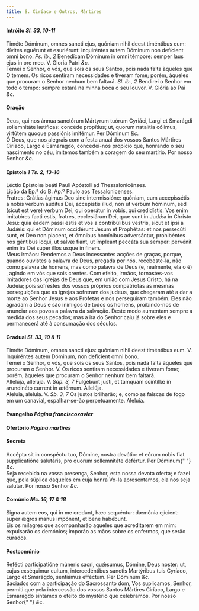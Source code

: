 ```yaml
---
title: S. Ciríaco e Outros, Mártires
---
```


<h4 class="text-center">
  Intróito <em>Sl. 33, 10-11</em>
</h4>
<div class="container-fluid">
  <div class="row">
    <div class="col-6 dropcaps text-justify">
      Timéte Dóminum, omnes sancti ejus, quóniam nihil deest timéntibus eum:
      dívites eguérunt et esuriérunt: inquiréntes autem Dóminum non defícient
      omni bono. <em>Ps. ib., 2</em> Benedícam Dóminum in omni témpore: semper
      laus ejus in ore meo. V. Gloria Patri <em>&c.</em>
    </div>
    <div class="col-6 dropcaps text-justify">
      Temei o Senhor, ó vós, que sois os seus Santos, pois nada falta àqueles
      que O temem. Os ricos sentiram necessidades e tiveram fome; porém, àqueles
      que procuram o Senhor nenhum bem faltará. <em>Sl. ib., 2</em> Bendirei o
      Senhor em todo o tempo: sempre estará na minha boca o seu louvor. V.
      Glória ao Pai <em>&c.</em>
    </div>
  </div>
</div>

<h4 class="text-center">Oração</h4>
<div class="container-fluid">
  <div class="row">
    <div class="col-6 dropcaps text-justify">
      Deus, qui nos ánnua sanctórum Mártyrum tuórum Cyriáci, Largi et Smarágdi
      sollemnitáte lætíficas: concéde propítius; ut, quorum natalítia cólimus,
      virtútem quoque passiónis imitémur. Per Dóminum <em>&c.</em>
    </div>
    <div class="col-6 dropcaps text-justify">
      Ó Deus, que nos alegrais com a festa anual dos vossos Santos Mártires
      Ciríaco, Largo e Esmaragdo, concedei-nos propício que, honrando o seu
      nascimento no céu, imitemos também a coragem do seu martírio. Por nosso
      Senhor <em>&c.</em>
    </div>
  </div>
</div>

<h4 class="text-center">
  Epístola <em>1 Ts. 2, 13-16</em>
</h4>
<div class="container-fluid">
  <div class="row">
    <div class="col-6 text-justify">
      Léctio Epístolæ beáti Pauli Apóstoli ad Thessalonicénses.
    </div>
    <div class="col-6 text-justify">
      Lição da Ep.ª do B. Ap.º Paulo aos Tessalonicenses.
    </div>
    <div class="col-6 dropcaps text-justify">
      Fratres: Grátias ágimus Deo sine intermissióne: quóniam, cum accepissétis
      a nobis verbum audítus Dei, accepístis illud, non ut verbum hóminum, sed
      (sicut est vere) verbum Dei, qui operátur in vobis, qui credidístis. Vos
      enim imitatóres facti estis, fratres, ecclesiárum Dei, quæ sunt in Judǽa
      in Christo Jesu: quia éadem passi estis et vos a contribúlibus vestris,
      sicut et ipsi a Judǽis: qui et Dóminum occidérunt Jesum et Prophétas: et
      nos persecúti sunt, et Deo non placent, et ómnibus homínibus adversántur,
      prohibéntes nos géntibus loqui, ut salvæ fiant, ut ímpleant peccáta sua
      semper: pervénit enim ira Dei super illos usque in finem.
    </div>
    <div class="col-6 dropcaps text-justify">
      Meus irmãos: Rendemos a Deus incessantes acções de graças, porque, quando
      ouvistes a palavra de Deus, pregada por nós, recebeste-la, não como
      palavra de homens, mas como palavra de Deus (e, realmente, ela o é) ,
      agindo em vós que sois crentes. Com efeito, irmãos, tornastes-vos
      imitadores das igrejas de Deus que, em união com Jesus Cristo, há na
      Judeia; pois sofrestes dos vossos próprios compatriotas as mesmas
      perseguições que as igrejas sofreram dos judeus, que chegaram até a dar a
      morte ao Senhor Jesus e aos Profetas e nos perseguiram também. Eles não
      agradam a Deus e são inimigos de todos os homens, proibindo-nos de
      anunciar aos povos a palavra da salvação. Deste modo aumentam sempre a
      medida dos seus pecados; mas a ira do Senhor caiu já sobre eles e
      permanecerá até à consumação dos séculos.
    </div>
  </div>
</div>

<h4 class="text-center">
  Gradual <em>Sl. 33, 10 & 11</em>
</h4>
<div class="container-fluid">
  <div class="row">
    <div class="col-6 dropcaps text-justify">
      Timéte Dóminum, omnes sancti ejus: quóniam nihil deest timéntibus eum. V.
      Inquiréntes autem Dóminum, non defícient omni bono.
    </div>
    <div class="col-6 dropcaps text-justify">
      Temei o Senhor, ó vós, que sois os seus Santos, pois nada falta àqueles
      que procuram o Senhor. V. Os ricos sentiram necessidades e tiveram fome;
      porém, àqueles que procuram o Senhor nenhum bem faltará.
    </div>
    <div class="col-6 text-justify">
      Allelúja, allelúja. V. <em>Sap. 3, 7</em> Fulgébunt justi, et tamquam
      scintíllæ in arundinéto current in ætérnum. Allelúja.
    </div>
    <div class="col-6 text-justify">
      Aleluia, aleluia. V. <em>Sb. 3, 7</em> Os justos brilharão; e, como as
      faíscas de fogo em um canavial, espalhar-se-ão perpetuamente. Aleluia.
    </div>
  </div>
</div>

<h4 class="text-center">
  Evangelho <em>Página franciscoxavier</em>
</h4>

<h4 class="text-center">
  Ofertório <em>Página martires</em>
</h4>

<h4 class="text-center">Secreta</h4>
<div class="container-fluid">
  <div class="row">
    <div class="col-6 dropcaps text-justify">
      Accépta sit in conspéctu tuo, Dómine, nostra devótio: et eórum nobis fiat
      supplicatióne salutáris, pro quorum sollemnitáte defértur. Per Dóminum{" "}
      <em>&c.</em>
    </div>
    <div class="col-6 dropcaps text-justify">
      Seja recebida na vossa presença, Senhor, esta nossa devota oferta; e fazei
      que, pela súplica daqueles em cuja honra Vo-la apresentamos, ela nos seja
      salutar. Por nosso Senhor <em>&c.</em>
    </div>
  </div>
</div>

<h4 class="text-center">
  Comúnio <em>Mc. 16, 17 & 18</em>
</h4>
<div class="container-fluid">
  <div class="row">
    <div class="col-6 dropcaps text-justify">
      Signa autem eos, qui in me credunt, hæc sequéntur: dæmónia ejícient: super
      ægros manus impónent, et bene habébunt.
    </div>
    <div class="col-6 dropcaps text-justify">
      Eis os milagres que acompanharão aqueles que acreditarem em mim:
      expulsarão os demónios; imporão as mãos sobre os enfermos, que serão
      curados.
    </div>
  </div>
</div>

<h4 class="text-center">Postcomúnio</h4>
<div class="container-fluid">
  <div class="row">
    <div class="col-6 dropcaps text-justify">
      Refécti participatióne múneris sacri, quǽsumus, Dómine, Deus noster: ut,
      cujus exséquimur cultum, intercedéntibus sanctis Martýribus tuis Cyríaco,
      Largo et Smarágdo, sentiámus efféctum. Per Dóminum <em>&c.</em>
    </div>
    <div class="col-6 dropcaps text-justify">
      Saciados com a participação do Sacrossanto dom, Vos suplicamos, Senhor,
      permiti que pela intercessão dos vossos Santos Mártires Ciríaco, Largo e
      Esmaragdo sintamos o efeito do mystério que celebramos. Por nosso Senhor{" "}
      <em>&c.</em>
    </div>
  </div>
</div>
